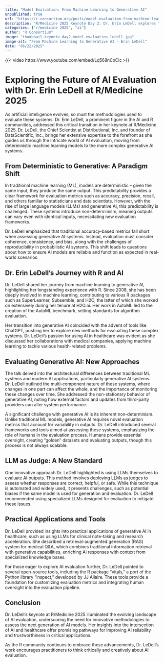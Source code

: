 ```yaml
--- 
title: "Model Evaluation: From Machine Learning to Generative AI" 
unpublished: true 
url: "https://r-consortium.org/posts/model-evaluation-from-machine-learning-to-generative-ai/"
description: "R/Medicine 2025 Keynote Day 2: Dr. Erin LeDell explores the evolution of AI evaluation from deterministic models to complex generative AI systems." 
categories: ["r/medicine 2025", "ai"]
author: "R Consortium" 
image: "thumbnail-keynote-day2-model-evaluation-ledell.jpg" 
image-alt: "From Machine Learning to Generative AI - Erin LeDell" 
date: "06/22/2025" 
---
```


{{< video https://www.youtube.com/embed/Lq568n0pClc >}}

# Exploring the Future of AI Evaluation with Dr. Erin LeDell at R/Medicine 2025

As artificial intelligence evolves, so must the methodologies used to evaluate these systems. Dr. Erin LeDell, a prominent figure in the AI and R communities, addressed this critical transition in her keynote at R/Medicine 2025. Dr. LeDell, the Chief Scientist at Distributional, Inc. and founder of DataScientific, Inc., brings her extensive expertise to the forefront as she guides us through the intricate world of AI evaluation, moving from deterministic machine learning models to the more complex generative AI systems.

## From Deterministic to Generative: A Paradigm Shift

In traditional machine learning (ML), models are deterministic – given the same input, they produce the same output. This predictability provides a clear framework for evaluation metrics such as accuracy, precision, recall, and others familiar to statisticians and data scientists. However, with the rise of large language models (LLMs) and generative AI, this predictability is challenged. These systems introduce non-determinism, meaning outputs can vary even with identical inputs, necessitating new evaluation frameworks.

Dr. LeDell emphasized that traditional accuracy-based metrics fall short when assessing generative AI systems. Instead, evaluation must consider coherence, consistency, and bias, along with the challenges of reproducibility in probabilistic AI systems. This shift leads to questions about how to ensure AI models are reliable and function as expected in real-world scenarios.

## Dr. Erin LeDell's Journey with R and AI

Dr. LeDell shared her journey from machine learning to generative AI, highlighting her longstanding experience with R. Since 2008, she has been deeply involved in machine learning, contributing to various R packages such as SuperLearner, Subsemble, and H2O, the latter of which she worked on extensively during her tenure at H2O.ai. Her work in AutoML led to the creation of the AutoML benchmark, setting standards for algorithm evaluation.

Her transition into generative AI coincided with the advent of tools like ChatGPT, pushing her to explore new methods for evaluating these complex systems. Dr. LeDell's passion for using AI in healthcare was evident as she discussed her collaborations with medical companies, applying machine learning to tackle various health-related problems.

## Evaluating Generative AI: New Approaches

The talk delved into the architectural differences between traditional ML systems and modern AI applications, particularly generative AI systems. Dr. LeDell outlined the multi-component nature of these systems, where changes in one part can affect the whole, and the importance of monitoring these changes over time. She addressed the non-stationary behavior of generative AI, noting how external factors and updates from third-party providers can alter system performance.

A significant challenge with generative AI is its inherent non-determinism. Unlike traditional ML models, generative AI requires novel evaluation metrics that account for variability in outputs. Dr. LeDell introduced several frameworks and tools aimed at assessing these systems, emphasizing the role of humans in the evaluation process. Humans provide essential oversight, creating "golden" datasets and evaluating outputs, though this process is not always scalable.

## LLM as Judge: A New Standard

One innovative approach Dr. LeDell highlighted is using LLMs themselves to evaluate AI outputs. This method involves deploying LLMs as judges to assess whether responses are correct, helpful, or safe. While this technique is automated and widely used, it presents challenges, such as potential biases if the same model is used for generation and evaluation. Dr. LeDell recommended using specialized LLMs designed for evaluation to mitigate these issues.

## Practical Applications and Tools

Dr. LeDell provided insights into practical applications of generative AI in healthcare, such as using LLMs for clinical note-taking and research acceleration. She described a retrieval-augmented generation (RAG) system for medical Q&A, which combines traditional information retrieval with generative capabilities, enriching AI responses with context from specialized knowledge bases.

For those eager to explore AI evaluation further, Dr. LeDell pointed to several open-source tools, including the R package "vitals," a port of the Python library "inspect," developed by JJ Allaire. These tools provide a foundation for customizing evaluation metrics and integrating human oversight into the evaluation pipeline.

## Conclusion

Dr. LeDell's keynote at R/Medicine 2025 illuminated the evolving landscape of AI evaluation, underscoring the need for innovative methodologies to assess the next generation of AI models. Her insights into the intersection of AI and healthcare offer promising pathways for improving AI reliability and trustworthiness in critical applications.

As the R community continues to embrace these advancements, Dr. LeDell's work encourages practitioners to think critically and creatively about AI evaluation.